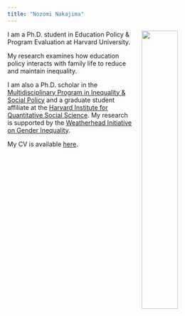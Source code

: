 ```yaml
---
title: "Nozomi Nakajima"
---
```

<link rel="stylesheet" href=https://cdn.rawgit.com/jpswalsh/academicons/master/css/academicons.min.css type="text/css">

<img src="images/nozomi.jpg" style="width:40%; margin-left: 20px" align="right">


I am a Ph.D. student in Education Policy & Program Evaluation at Harvard University.

My research examines how education policy interacts with family life to reduce and maintain inequality.

I am also a Ph.D. scholar in the [Multidisciplinary Program in Inequality & Social Policy](https://inequality.hks.harvard.edu/) and a graduate student affiliate at the [Harvard Institute for Quantitative Social Science](https://www.iq.harvard.edu/people/nozomi-nakajima). My research is supported by the [Weatherhead Initiative on Gender Inequality](https://wigi.wcfia.harvard.edu/).

My CV is available [here](files/Nakajima_CV_public copy.pdf).


